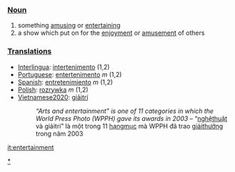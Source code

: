 === [[Noun]] ===
# something [[amusing]] or [[entertaining]]
# a show which put on for the [[enjoyment]] or [[amusement]] of others

=== [[Translation]]s ===
*[[Interlingua]]: [[intertenimento]] (1,2)
*[[Portuguese]]: [[entertenimento]] ''m'' (1,2)
*[[Spanish]]: [[entretenimiento]] ''m'' (1,2)
*[[Polish]]: [[rozrywka]] ''m'' (1,2)
*[[Vietnamese2020]]: [[giảitrí]]
*:''“Arts and entertainment” is one of 11 categories in which the World Press Photo (WPPH) gave its awards in 2003'' – “[[nghệthuật]] và giảitrí” là một trong 11 [[hạngmục]] mà WPPH đã trao [[giảithưởng]] trong năm 2003

[[Category:Entertainment|*]]

[[it:entertainment]]